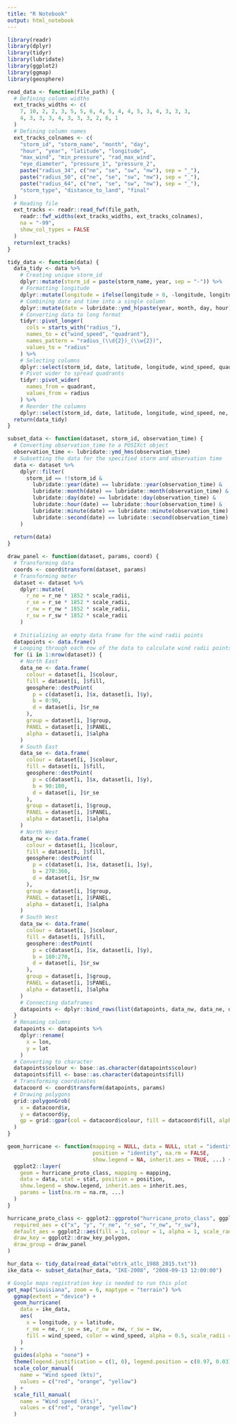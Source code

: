 ---
title: "R Notebook"
output: html_notebook
---
```{r}
library(readr)
library(dplyr)
library(tidyr)
library(lubridate)
library(ggplot2)
library(ggmap)
library(geosphere)
```

```{r}
read_data <- function(file_path) {
  # Defining column widths
  ext_tracks_widths <- c(
    7, 10, 2, 2, 3, 5, 5, 6, 4, 5, 4, 4, 5, 3, 4, 3, 3, 3,
    4, 3, 3, 3, 4, 3, 3, 3, 2, 6, 1
  )
  # Defining column names
  ext_tracks_colnames <- c(
    "storm_id", "storm_name", "month", "day",
    "hour", "year", "latitude", "longitude",
    "max_wind", "min_pressure", "rad_max_wind",
    "eye_diameter", "pressure_1", "pressure_2",
    paste("radius_34", c("ne", "se", "sw", "nw"), sep = "_"),
    paste("radius_50", c("ne", "se", "sw", "nw"), sep = "_"),
    paste("radius_64", c("ne", "se", "sw", "nw"), sep = "_"),
    "storm_type", "distance_to_land", "final"
  )
  # Reading file
  ext_tracks <- readr::read_fwf(file_path,
    readr::fwf_widths(ext_tracks_widths, ext_tracks_colnames),
    na = "-99",
    show_col_types = FALSE
  )
  return(ext_tracks)
}
```

```{r}
tidy_data <- function(data) {
  data_tidy <- data %>%
    # Creating unique storm_id
    dplyr::mutate(storm_id = paste(storm_name, year, sep = "-")) %>%
    # Formatting longitude
    dplyr::mutate(longitude = ifelse(longitude > 0, -longitude, longitude)) %>%
    # Combining date and time into a single column
    dplyr::mutate(date = lubridate::ymd_h(paste(year, month, day, hour))) %>%
    # Converting data to long format
    tidyr::pivot_longer(
      cols = starts_with("radius_"),
      names_to = c("wind_speed", "quadrant"),
      names_pattern = "radius_(\\d{2})_(\\w{2})",
      values_to = "radius"
    ) %>%
    # Selecting columns
    dplyr::select(storm_id, date, latitude, longitude, wind_speed, quadrant, radius) %>%
    # Pivot wider to spread quadrants
    tidyr::pivot_wider(
      names_from = quadrant,
      values_from = radius
    ) %>%
    # Reorder the columns
    dplyr::select(storm_id, date, latitude, longitude, wind_speed, ne, nw, se, sw)
  return(data_tidy)
}
```

```{r}
subset_data <- function(dataset, storm_id, observation_time) {
  # Converting observation_time to a POSIXct object
  observation_time <- lubridate::ymd_hms(observation_time)
  # Subsetting the data for the specified storm and observation time
  data <- dataset %>%
    dplyr::filter(
      storm_id == !!storm_id &
        lubridate::year(date) == lubridate::year(observation_time) &
        lubridate::month(date) == lubridate::month(observation_time) &
        lubridate::day(date) == lubridate::day(observation_time) &
        lubridate::hour(date) == lubridate::hour(observation_time) &
        lubridate::minute(date) == lubridate::minute(observation_time) &
        lubridate::second(date) == lubridate::second(observation_time)
    )
  
  return(data)
}
```

```{r}
draw_panel <- function(dataset, params, coord) {
  # Transforming data
  coords <- coord$transform(dataset, params)
  # Transforming meter
  dataset <- dataset %>%
    dplyr::mutate(
      r_ne = r_ne * 1852 * scale_radii,
      r_se = r_se * 1852 * scale_radii,
      r_nw = r_nw * 1852 * scale_radii,
      r_sw = r_sw * 1852 * scale_radii
    )
  
  # Initializing an empty data frame for the wind radii points
  datapoints <- data.frame()
  # Looping through each row of the data to calculate wind radii points
  for (i in 1:nrow(dataset)) {
    # North East
    data_ne <- data.frame(
      colour = dataset[i, ]$colour,
      fill = dataset[i, ]$fill,
      geosphere::destPoint(
        p = c(dataset[i, ]$x, dataset[i, ]$y),
        b = 0:90,
        d = dataset[i, ]$r_ne
      ),
      group = dataset[i, ]$group,
      PANEL = dataset[i, ]$PANEL,
      alpha = dataset[i, ]$alpha
    )
    # South East
    data_se <- data.frame(
      colour = dataset[i, ]$colour,
      fill = dataset[i, ]$fill,
      geosphere::destPoint(
        p = c(dataset[i, ]$x, dataset[i, ]$y),
        b = 90:180,
        d = dataset[i, ]$r_se
      ),
      group = dataset[i, ]$group,
      PANEL = dataset[i, ]$PANEL,
      alpha = dataset[i, ]$alpha
    )
    # North West
    data_nw <- data.frame(
      colour = dataset[i, ]$colour,
      fill = dataset[i, ]$fill,
      geosphere::destPoint(
        p = c(dataset[i, ]$x, dataset[i, ]$y),
        b = 270:360,
        d = dataset[i, ]$r_nw
      ),
      group = dataset[i, ]$group,
      PANEL = dataset[i, ]$PANEL,
      alpha = dataset[i, ]$alpha
    )
    # South West
    data_sw <- data.frame(
      colour = dataset[i, ]$colour,
      fill = dataset[i, ]$fill,
      geosphere::destPoint(
        p = c(dataset[i, ]$x, dataset[i, ]$y),
        b = 180:270,
        d = dataset[i, ]$r_sw
      ),
      group = dataset[i, ]$group,
      PANEL = dataset[i, ]$PANEL,
      alpha = dataset[i, ]$alpha
    )
    # Connecting dataframes
    datapoints <- dplyr::bind_rows(list(datapoints, data_nw, data_ne, data_se, data_sw))
  }
  # Renaming columns
  datapoints <- datapoints %>%
    dplyr::rename(
      x = lon,
      y = lat
    )
  # Converting to character
  datapoints$colour <- base::as.character(datapoints$colour)
  datapoints$fill <- base::as.character(datapoints$fill)
  # Transforming coordinates
  datacoord <- coord$transform(datapoints, params)
  # Drawing polygons
  grid::polygonGrob(
    x = datacoord$x,
    y = datacoord$y,
    gp = grid::gpar(col = datacoord$colour, fill = datacoord$fill, alpha = datacoord$alpha)
  )
}
```

```{r}
geom_hurricane <- function(mapping = NULL, data = NULL, stat = "identity",
                           position = "identity", na.rm = FALSE,
                           show.legend = NA, inherit.aes = TRUE, ...) {
  ggplot2::layer(
    geom = hurricane_proto_class, mapping = mapping,
    data = data, stat = stat, position = position,
    show.legend = show.legend, inherit.aes = inherit.aes,
    params = list(na.rm = na.rm, ...)
  )
}
```


```{r}
hurricane_proto_class <- ggplot2::ggproto("hurricane_proto_class", ggplot2::Geom,
  required_aes = c("x", "y", "r_ne", "r_se", "r_nw", "r_sw"),
  default_aes = ggplot2::aes(fill = 1, colour = 1, alpha = 1, scale_radii = 1),
  draw_key = ggplot2::draw_key_polygon,
  draw_group = draw_panel
)
```


```{r}
hur_data <- tidy_data(read_data("ebtrk_atlc_1988_2015.txt"))
ike_data <- subset_data(hur_data, "IKE-2008", "2008-09-13 12:00:00")
```

```{r}
# Google maps registration key is needed to run this plot
get_map("Louisiana", zoom = 6, maptype = "terrain") %>%
  ggmap(extent = "device") +
  geom_hurricane(
    data = ike_data,
    aes(
      x = longitude, y = latitude,
      r_ne = ne, r_se = se, r_nw = nw, r_sw = sw,
      fill = wind_speed, color = wind_speed, alpha = 0.5, scale_radii = 1
    )
  ) +
  guides(alpha = "none") +
  theme(legend.justification = c(1, 0), legend.position = c(0.97, 0.03)) +
  scale_color_manual(
    name = "Wind speed (kts)",
    values = c("red", "orange", "yellow")
  ) +
  scale_fill_manual(
    name = "Wind speed (kts)",
    values = c("red", "orange", "yellow")
  )
```






